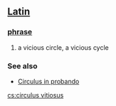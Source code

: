 == [[Latin]] ==
=== [[phrase]] ===
# a vicious circle, a vicious cycle

===  See also ===
*[[Circulus in probando]]

[[cs:circulus vitiosus]]